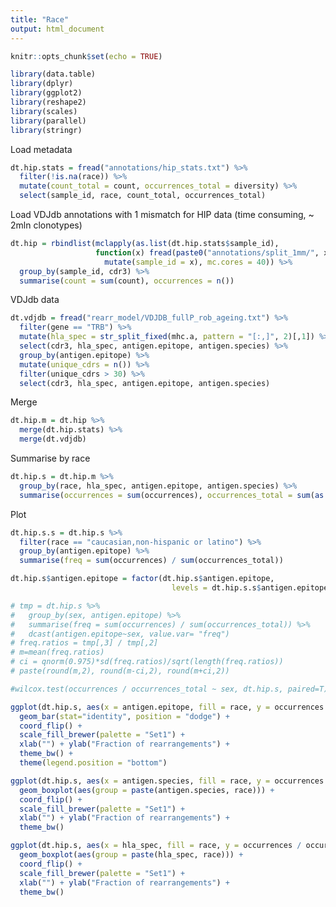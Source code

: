 ```yaml
---
title: "Race"
output: html_document
---
```


```r
knitr::opts_chunk$set(echo = TRUE)
```

```r
library(data.table)
library(dplyr)
library(ggplot2)
library(reshape2)
library(scales)
library(parallel)
library(stringr)
```

Load metadata

```r
dt.hip.stats = fread("annotations/hip_stats.txt") %>%
  filter(!is.na(race)) %>%
  mutate(count_total = count, occurrences_total = diversity) %>%
  select(sample_id, race, count_total, occurrences_total)
```

Load VDJdb annotations with 1 mismatch for HIP data (time consuming, ~ 2mln clonotypes)

```r
dt.hip = rbindlist(mclapply(as.list(dt.hip.stats$sample_id),
                   function(x) fread(paste0("annotations/split_1mm/", x, ".annot.txt")) %>% 
                     mutate(sample_id = x), mc.cores = 40)) %>%
  group_by(sample_id, cdr3) %>%
  summarise(count = sum(count), occurrences = n())
```

VDJdb data

```r
dt.vdjdb = fread("rearr_model/VDJDB_fullP_rob_ageing.txt") %>% 
  filter(gene == "TRB") %>%
  mutate(hla_spec = str_split_fixed(mhc.a, pattern = "[:,]", 2)[,1]) %>%
  select(cdr3, hla_spec, antigen.epitope, antigen.species) %>%
  group_by(antigen.epitope) %>%
  mutate(unique_cdrs = n()) %>%
  filter(unique_cdrs > 30) %>%
  select(cdr3, hla_spec, antigen.epitope, antigen.species)
```

Merge

```r
dt.hip.m = dt.hip %>%
  merge(dt.hip.stats) %>%
  merge(dt.vdjdb)
```

Summarise by race

```r
dt.hip.s = dt.hip.m %>%
  group_by(race, hla_spec, antigen.epitope, antigen.species) %>%
  summarise(occurrences = sum(occurrences), occurrences_total = sum(as.numeric(occurrences_total)))
```

Plot

```r
dt.hip.s.s = dt.hip.s %>%
  filter(race == "caucasian,non-hispanic or latino") %>%
  group_by(antigen.epitope) %>%
  summarise(freq = sum(occurrences) / sum(occurrences_total))

dt.hip.s$antigen.epitope = factor(dt.hip.s$antigen.epitope, 
                                    levels = dt.hip.s.s$antigen.epitope[order(dt.hip.s.s$freq)])

# tmp = dt.hip.s %>%
#   group_by(sex, antigen.epitope) %>%
#   summarise(freq = sum(occurrences) / sum(occurrences_total)) %>%
#   dcast(antigen.epitope~sex, value.var= "freq")
# freq.ratios = tmp[,3] / tmp[,2]
# m=mean(freq.ratios)
# ci = qnorm(0.975)*sd(freq.ratios)/sqrt(length(freq.ratios))
# paste(round(m,2), round(m-ci,2), round(m+ci,2))

#wilcox.test(occurrences / occurrences_total ~ sex, dt.hip.s, paired=T)

ggplot(dt.hip.s, aes(x = antigen.epitope, fill = race, y = occurrences / occurrences_total)) +
  geom_bar(stat="identity", position = "dodge") +
  coord_flip() +
  scale_fill_brewer(palette = "Set1") +
  xlab("") + ylab("Fraction of rearrangements") +
  theme_bw() +
  theme(legend.position = "bottom")

ggplot(dt.hip.s, aes(x = antigen.species, fill = race, y = occurrences / occurrences_total)) +
  geom_boxplot(aes(group = paste(antigen.species, race))) +
  coord_flip() +
  scale_fill_brewer(palette = "Set1") +
  xlab("") + ylab("Fraction of rearrangements") +
  theme_bw()

ggplot(dt.hip.s, aes(x = hla_spec, fill = race, y = occurrences / occurrences_total)) +
  geom_boxplot(aes(group = paste(hla_spec, race))) +
  coord_flip() +
  scale_fill_brewer(palette = "Set1") +
  xlab("") + ylab("Fraction of rearrangements") +
  theme_bw()
```
